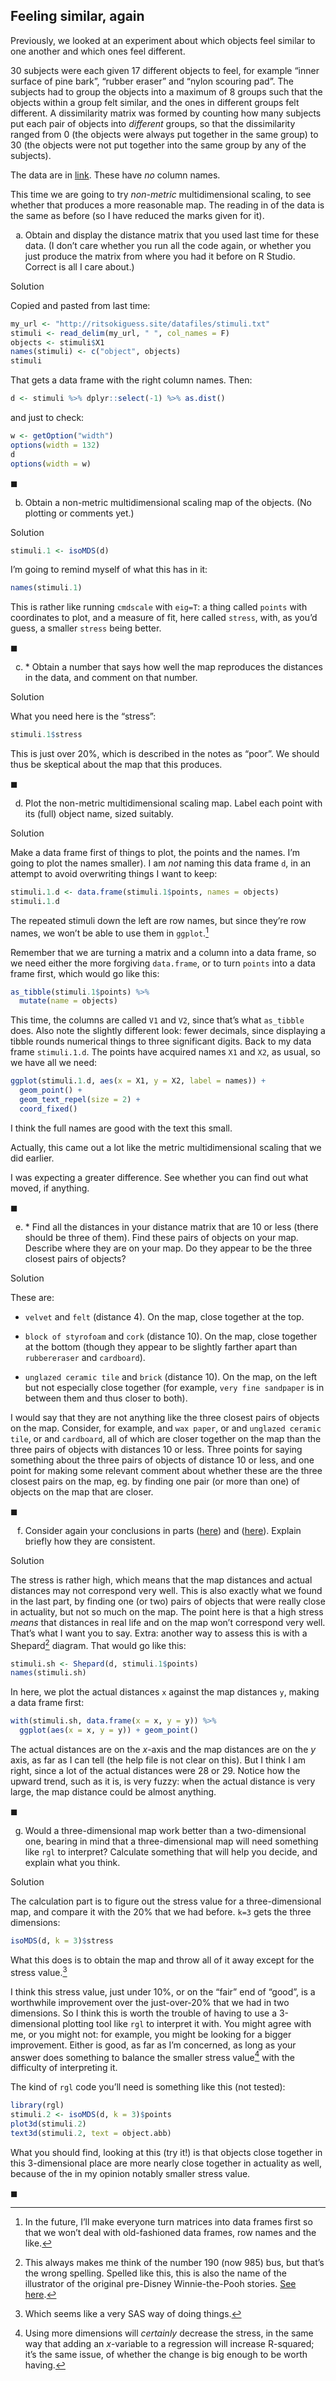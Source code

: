 ##  Feeling similar, again


 Previously, we looked at an experiment about which objects feel similar to one another and which ones feel different.

30 subjects were each
given 17 different objects to feel, for example 
"inner surface of pine  bark", 
"rubber eraser" and 
"nylon scouring pad". The
subjects had to group the objects into a maximum of 8 groups such that
the objects within a group felt similar, and the ones in different
groups felt different.
A
dissimilarity matrix was formed by counting how many subjects put each
pair of objects into *different* groups, so that the
dissimilarity ranged from 0 (the objects were always put together in
the same group) to 30 (the objects were not put together into the same
group by any of the subjects). 

The data are in
[link](http://ritsokiguess.site/datafiles/stimuli.txt). These have
*no* column names.

This time we are going to try *non-metric* multidimensional
scaling, to see whether that produces a more reasonable map. The
reading in of the data is the same as before (so I have reduced the
marks given for it).



(a) Obtain and display the distance matrix that you used last
time for these data. (I don't care whether you run all the code
again, or whether you just produce the matrix from where you had it
before on R Studio. Correct is all I care about.)


Solution


Copied and pasted from last time:
```r
my_url <- "http://ritsokiguess.site/datafiles/stimuli.txt"
stimuli <- read_delim(my_url, " ", col_names = F)
objects <- stimuli$X1
names(stimuli) <- c("object", objects)
stimuli
```

     

That gets a data frame with the right column names. Then:

```r
d <- stimuli %>% dplyr::select(-1) %>% as.dist()
```

 

and just to check:

```r
w <- getOption("width")
options(width = 132)
d
options(width = w)
```

 
    
$\blacksquare$

(b) Obtain a non-metric multidimensional scaling map of the
objects. (No plotting or comments yet.)


Solution


```r
stimuli.1 <- isoMDS(d)
```

     

I'm going to remind myself of what this has in it:

```r
names(stimuli.1)
```

 

This is rather like running `cmdscale` with `eig=T`: a
thing called `points` with coordinates to plot, and a measure
of fit, here called `stress`, with, as you'd guess, a smaller
`stress` being better.
    

$\blacksquare$

(c) <a name="part:stress">*</a> Obtain a number that says how well the map reproduces the
distances in the data, and comment on that number.


Solution


What you need here is the "stress":
```r
stimuli.1$stress
```

     

This is just over 20\%, which is described in the notes as
"poor". We should thus be skeptical about the map that this produces.
    

$\blacksquare$

(d) Plot the non-metric multidimensional scaling map. Label each
point with its (full) object name, sized suitably.


Solution


Make a data frame first of things to plot, the points and the
names. I'm going to plot the names smaller). I am *not*
naming this data frame `d`, in an attempt to avoid
overwriting things I want to keep:
```r
stimuli.1.d <- data.frame(stimuli.1$points, names = objects)
stimuli.1.d
```

     

The repeated stimuli down the left are row names, but since they're
row names, we won't be able to use them in
`ggplot`.^[In the future, I'll make everyone turn matrices  into data frames first so that we won't deal with old-fashioned data frames, row names and the like.]

Remember that we are turning a matrix and a column into a data frame,
so we need either the more forgiving `data.frame`, or to turn
`points` into a data frame first, which would go like this:

```r
as_tibble(stimuli.1$points) %>%
  mutate(name = objects)
```

 
This time, the columns are called `V1` and `V2`, since
that's what `as_tibble` does. Also note the slightly different
look: fewer decimals, since displaying a tibble rounds numerical
things to three significant digits.
Back to my data frame `stimuli.1.d`.
The points have acquired names `X1` and `X2`, as usual,
so we have all we need:

```r
ggplot(stimuli.1.d, aes(x = X1, y = X2, label = names)) +
  geom_point() +
  geom_text_repel(size = 2) +
  coord_fixed()
```

 

I think the full names are good with the text this small.

Actually, this came out a lot like the metric multidimensional scaling
that we did earlier.

I was expecting a greater difference. See whether you can find
out what moved, if anything.
    

$\blacksquare$

(e) <a name="part:incons">*</a> Find all the distances in your distance matrix that are 10
or less (there should be three of them). Find these pairs of objects
on your map. Describe where they are on your map. Do
they appear to be the three closest pairs of objects?


Solution


These are:


* `velvet` and `felt` (distance 4). On the map,
close together at the top.

* `block of styrofoam` and `cork` (distance 10). On the
map, close together at the bottom (though they appear to be
slightly farther apart than `rubbereraser` and
`cardboard`). 

* `unglazed ceramic tile` and `brick` (distance
10). On the map, on the left but not especially close together
(for example, `very fine sandpaper` is in between them
and thus closer to both).

I would say that they are not anything like the three closest
pairs of objects on the map. Consider, for example, \texttt{rigid
plastic sheet} and `wax paper`, or \texttt{very fine
sandpaper} and `unglazed ceramic tile`, or \texttt{rubber
eraser} and `cardboard`, all of which are closer together
on the map than the three pairs of objects with distances 10 or
less.
Three points for saying something about the three pairs of objects
of distance 10 or less, and one point for making some relevant
comment about whether these are the three closest pairs on the
map, eg. by finding one pair (or more than one) of objects on the
map that are closer.
    

$\blacksquare$

(f) Consider again your conclusions in parts (<a href="#part:stress">here</a>)
and (<a href="#part:incons">here</a>). Explain briefly how they are consistent.


Solution


The stress is rather high, which means that the map distances and
actual distances may not correspond very well. This is also
exactly what we found in the last part, by finding one (or two)
pairs of objects that were really close in actuality, but not so
much on the map.
The point here is that a high stress *means* that distances
in real life and on the map won't correspond very well. That's
what I want you to say.
Extra: another way to assess this is with a Shepard^[This always makes me think of the number 190 (now 985) bus, but that's the wrong spelling. Spelled like this, this is also the name of the illustrator of the original pre-Disney Winnie-the-Pooh stories. 
[See here](https://en.wikipedia.org/wiki/E._H._Shepard).]
diagram. That would go like this:
```r
stimuli.sh <- Shepard(d, stimuli.1$points)
names(stimuli.sh)
```

  

In here, we plot the actual distances `x` against the map
distances `y`, making a data frame first:

```r
with(stimuli.sh, data.frame(x = x, y = y)) %>%
  ggplot(aes(x = x, y = y)) + geom_point()
```

 

The actual distances are on the $x$-axis and the map distances are on
the $y$ axis, as far as I can tell (the help file is not clear on
this). But I think I am right, since a lot of the actual distances
were 28 or 29. Notice how the upward trend, such as it is, is very
fuzzy: when the actual distance is very large, the map distance could
be almost anything.
    

$\blacksquare$

(g) Would a three-dimensional map work better than a
two-dimensional one, bearing in mind that a three-dimensional map
will need something like `rgl` to interpret? Calculate
something that will help you decide, and explain what you think.


Solution


The calculation part is to figure out the stress value for a
three-dimensional map, and compare it with the 20\% that we had
before. `k=3` gets the three dimensions:
```r
isoMDS(d, k = 3)$stress
```

     

What this does is to obtain the map and throw all of it away except
for the stress value.^[Which seems like a very SAS way of doing  things.] 

I think this stress value, just under 10\%, or on the "fair" end of
"good", is a worthwhile improvement over the just-over-20\% that we
had in two dimensions. So I think this is worth the trouble of having
to use a 3-dimensional plotting tool like `rgl` to interpret it
with. You might agree with me, or you might  not: for example, you
might be looking for a bigger improvement. Either is good, as far as
I'm concerned, as long as your answer does something to balance the
smaller stress value^[Using more dimensions will  *certainly* decrease the stress, in the same way that adding  an $x$-variable to a regression will increase R-squared; it's the  same issue, of whether the change is big enough to be worth having.] with the difficulty of interpreting it.

The kind of `rgl` code you'll need is something like this (not tested):

```r
library(rgl)
stimuli.2 <- isoMDS(d, k = 3)$points
plot3d(stimuli.2)
text3d(stimuli.2, text = object.abb)
```

 

What you should find, looking at this (try it!) is that objects close
together in this 3-dimensional place are more nearly close together in
actuality as well, because of the in my opinion notably smaller stress
value. 
    

$\blacksquare$


